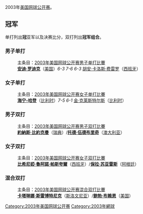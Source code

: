 {{noteTA
|G1=Tennis
|1=zh-hans:温布尔登;zh-hk:溫布頓;zh-tw:溫布頓;
}}
2003年[[美国网球公开赛|美国网球公开赛]]。

== 冠军 ==
单打列出'''冠'''亚军以及决赛比分，双打列出'''冠军组合'''。

=== 男子单打 ===
:主条目：[[2003年美国网球公开赛男子单打比賽|2003年美国网球公开赛男子单打比賽]]
:'''[[安迪·罗迪克|安迪·罗迪克]]'''（[[美国|美国]]）''6-3 7-6 6-3'' [[胡安·卡洛斯·费雷罗|胡安·卡洛斯·费雷罗]]（[[西班牙|西班牙]]）

=== 女子单打 ===
:主条目：[[2003年美国网球公开赛女子单打比賽|2003年美国网球公开赛女子单打比賽]]
:'''[[賈斯汀·海寧|海宁-哈登]]'''（[[比利时|比利时]]）''7-5 6-1'' [[金·克莱斯特尔斯|金·克莱斯特尔斯]]（[[比利时|比利时]]）

=== 男子双打 ===
:主条目：[[2003年美国网球公开赛男子双打比賽|2003年美国网球公开赛男子双打比賽]]
:'''[[約納斯·比約克曼|約納斯·比約克曼]]'''（[[瑞典|瑞典]]）/'''[[托德·伍德布里奇|托德·伍德布里奇]]'''（[[澳大利亚|澳大利亚]]）

=== 女子双打 ===
:主条目：[[2003年美国网球公开赛女子双打比賽|2003年美国网球公开赛女子双打比賽]]
:'''[[比希尼婭·魯阿諾·帕斯夸爾|比希尼婭·魯阿諾·帕斯夸爾]]'''（[[西班牙|西班牙]]）/'''[[保拉·苏亚雷斯|保拉·苏亚雷斯]]'''（[[阿根廷|阿根廷]]）

=== 混合双打 ===
:主条目：[[2003年美国网球公开赛混合双打比賽|2003年美国网球公开赛混合双打比賽]]
:'''[[卡塔琳娜·斯雷博特尼克|卡塔琳娜·斯雷博特尼克]]'''（[[斯洛文尼亚|斯洛文尼亚]]）/'''[[鲍勃·布赖恩|鲍勃·布赖恩]]'''（[[美国|美国]]）

{{start box}}
{{succession box | before=[[2002年美國網球公開賽|2002年美國網球公開賽]]| title=[[美國網球公開賽|美國網球公開賽]]| years= | after=[[2004年美國網球公開賽|2004年美國網球公開賽]]}}
{{succession box | before=[[2003年温布尔登網球錦標賽|2003年温布尔登網球錦標賽]]| title=[[網球大滿貫|網球大滿貫]] | years= | after=[[2004年澳洲網球公開賽|2004年澳洲網球公開賽]]}}
{{end box}}

{{美网列表}}

[[Category:2003年美国网球公开赛|Category:2003年美国网球公开赛]]
[[Category:2003年網球|Category:2003年網球]]